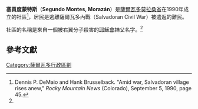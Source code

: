 '''塞貢度蒙特斯'''（'''Segundo Montes, Morazán'''）是[[薩爾瓦多|薩爾瓦多]][[莫拉桑省|莫拉桑省]]在1990年成立的社區<ref name="demaio">Dennis P. DeMaio and Hank Brusselback. "Amid war, Salvadoran village rises anew," ''Rocky Mountain News'' (Colorado), September 5, 1990, page 45.</ref>，居民是逃離薩爾瓦多內戰（Salvadoran Civil War）被遣返的難民。

社區的名稱是來自一個被右翼分子殺害的[[耶穌會|耶穌會]][[神父|神父]]名字。<ref name="demaio"/>

==參考文獻==
{{reflist}}


[[Category:薩爾瓦多行政區劃|Category:薩爾瓦多行政區劃]]